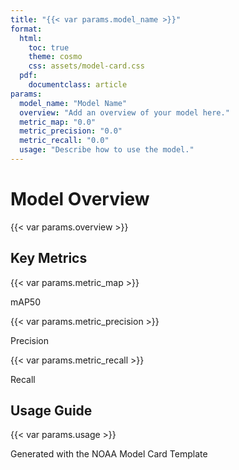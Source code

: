 ```yaml
---
title: "{{< var params.model_name >}}"
format:
  html:
    toc: true
    theme: cosmo
    css: assets/model-card.css
  pdf:
    documentclass: article
params:
  model_name: "Model Name"
  overview: "Add an overview of your model here."
  metric_map: "0.0"
  metric_precision: "0.0"
  metric_recall: "0.0"
  usage: "Describe how to use the model."
---
```


# Model Overview

{{< var params.overview >}}

## Key Metrics

::: {.metrics}
::: {.metric-box}
:::{.metric-value}
{{< var params.metric_map >}}
:::
:::{.metric-label}
mAP50
:::
:::

::: {.metric-box}
:::{.metric-value}
{{< var params.metric_precision >}}
:::
:::{.metric-label}
Precision
:::
:::

::: {.metric-box}
:::{.metric-value}
{{< var params.metric_recall >}}
:::
:::{.metric-label}
Recall
:::
:::
:::

## Usage Guide

{{< var params.usage >}}

<footer>
Generated with the NOAA Model Card Template
</footer>
